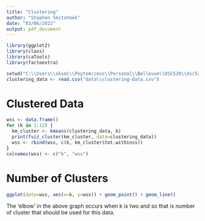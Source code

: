 ```yaml
---
title: "Clustering"
author: "Stephen Smitshoek"
date: "03/06/2022"
output: pdf_document
---
```


```r
library(ggplot2)
library(class)
library(caTools)
library(factoextra)
```

```r
setwd("C:\\Users\\sksmi\\PeytoAccess\\Personal\\Bellevue\\DSC520\\dsc520")
clustering_data <- read.csv("data\\clustering-data.csv")
```

# Clustered Data

```r
wss <- data.frame()
for (k in 1:12) {
  km_cluster <- kmeans(clustering_data, k)
  print(fviz_cluster(km_cluster, data=clustering_data))
  wss <- rbind(wss, c(k, km_cluster$tot.withinss))
}
colnames(wss) <- c("k", "wss")
```

# Number of Clusters

```r
ggplot(data=wss, aes(x=k, y=wss)) + geom_point() + geom_line()
```

The 'elbow' in the above graph occurs when k is two and so that is number of cluster that should be used for this data.